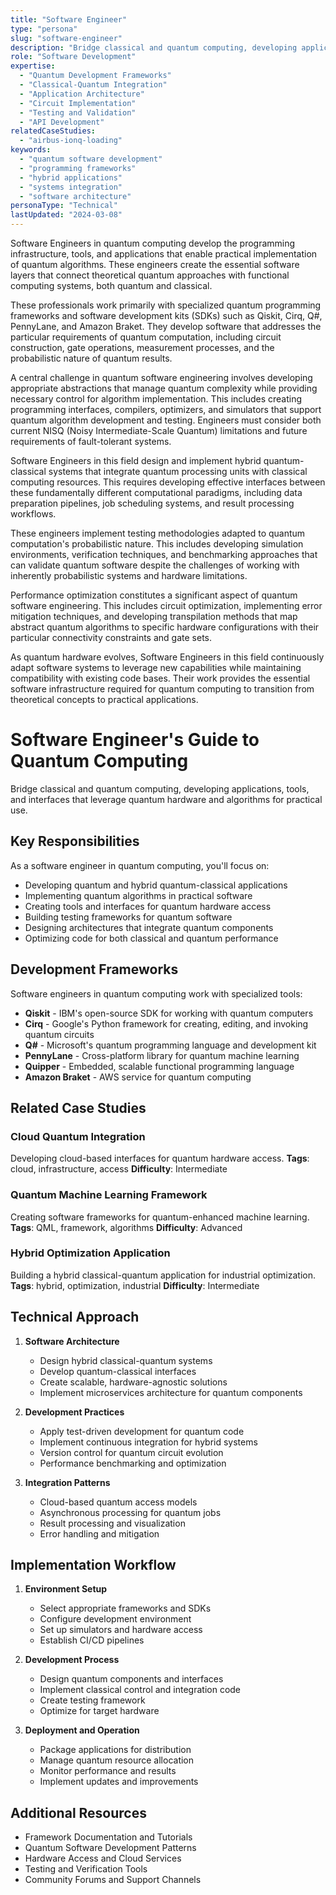 ```yaml
---
title: "Software Engineer"
type: "persona"
slug: "software-engineer"
description: "Bridge classical and quantum computing, developing applications, tools, and interfaces that leverage quantum hardware and algorithms for practical use."
role: "Software Development"
expertise:
  - "Quantum Development Frameworks"
  - "Classical-Quantum Integration"
  - "Application Architecture"
  - "Circuit Implementation"
  - "Testing and Validation"
  - "API Development"
relatedCaseStudies:
  - "airbus-ionq-loading"
keywords:
  - "quantum software development"
  - "programming frameworks"
  - "hybrid applications"
  - "systems integration"
  - "software architecture"
personaType: "Technical"
lastUpdated: "2024-03-08"
---
```



Software Engineers in quantum computing develop the programming infrastructure, tools, and applications that enable practical implementation of quantum algorithms. These engineers create the essential software layers that connect theoretical quantum approaches with functional computing systems, both quantum and classical.

These professionals work primarily with specialized quantum programming frameworks and software development kits (SDKs) such as Qiskit, Cirq, Q#, PennyLane, and Amazon Braket. They develop software that addresses the particular requirements of quantum computation, including circuit construction, gate operations, measurement processes, and the probabilistic nature of quantum results.

A central challenge in quantum software engineering involves developing appropriate abstractions that manage quantum complexity while providing necessary control for algorithm implementation. This includes creating programming interfaces, compilers, optimizers, and simulators that support quantum algorithm development and testing. Engineers must consider both current NISQ (Noisy Intermediate-Scale Quantum) limitations and future requirements of fault-tolerant systems.

Software Engineers in this field design and implement hybrid quantum-classical systems that integrate quantum processing units with classical computing resources. This requires developing effective interfaces between these fundamentally different computational paradigms, including data preparation pipelines, job scheduling systems, and result processing workflows.

These engineers implement testing methodologies adapted to quantum computation's probabilistic nature. This includes developing simulation environments, verification techniques, and benchmarking approaches that can validate quantum software despite the challenges of working with inherently probabilistic systems and hardware limitations.

Performance optimization constitutes a significant aspect of quantum software engineering. This includes circuit optimization, implementing error mitigation techniques, and developing transpilation methods that map abstract quantum algorithms to specific hardware configurations with their particular connectivity constraints and gate sets.

As quantum hardware evolves, Software Engineers in this field continuously adapt software systems to leverage new capabilities while maintaining compatibility with existing code bases. Their work provides the essential software infrastructure required for quantum computing to transition from theoretical concepts to practical applications.


# Software Engineer's Guide to Quantum Computing

Bridge classical and quantum computing, developing applications, tools, and interfaces that leverage quantum hardware and algorithms for practical use.

## Key Responsibilities

As a software engineer in quantum computing, you'll focus on:

- Developing quantum and hybrid quantum-classical applications
- Implementing quantum algorithms in practical software
- Creating tools and interfaces for quantum hardware access
- Building testing frameworks for quantum software
- Designing architectures that integrate quantum components
- Optimizing code for both classical and quantum performance

## Development Frameworks

Software engineers in quantum computing work with specialized tools:

- **Qiskit** - IBM's open-source SDK for working with quantum computers
- **Cirq** - Google's Python framework for creating, editing, and invoking quantum circuits
- **Q#** - Microsoft's quantum programming language and development kit
- **PennyLane** - Cross-platform library for quantum machine learning
- **Quipper** - Embedded, scalable functional programming language
- **Amazon Braket** - AWS service for quantum computing

## Related Case Studies

### Cloud Quantum Integration
Developing cloud-based interfaces for quantum hardware access.
**Tags**: cloud, infrastructure, access
**Difficulty**: Intermediate

### Quantum Machine Learning Framework
Creating software frameworks for quantum-enhanced machine learning.
**Tags**: QML, framework, algorithms
**Difficulty**: Advanced

### Hybrid Optimization Application
Building a hybrid classical-quantum application for industrial optimization.
**Tags**: hybrid, optimization, industrial
**Difficulty**: Intermediate

## Technical Approach

1. **Software Architecture**
   - Design hybrid classical-quantum systems
   - Develop quantum-classical interfaces
   - Create scalable, hardware-agnostic solutions
   - Implement microservices architecture for quantum components

2. **Development Practices**
   - Apply test-driven development for quantum code
   - Implement continuous integration for hybrid systems
   - Version control for quantum circuit evolution
   - Performance benchmarking and optimization

3. **Integration Patterns**
   - Cloud-based quantum access models
   - Asynchronous processing for quantum jobs
   - Result processing and visualization
   - Error handling and mitigation

## Implementation Workflow

1. **Environment Setup**
   - Select appropriate frameworks and SDKs
   - Configure development environment
   - Set up simulators and hardware access
   - Establish CI/CD pipelines

2. **Development Process**
   - Design quantum components and interfaces
   - Implement classical control and integration code
   - Create testing framework
   - Optimize for target hardware

3. **Deployment and Operation**
   - Package applications for distribution
   - Manage quantum resource allocation
   - Monitor performance and results
   - Implement updates and improvements

## Additional Resources

- Framework Documentation and Tutorials
- Quantum Software Development Patterns
- Hardware Access and Cloud Services
- Testing and Verification Tools
- Community Forums and Support Channels